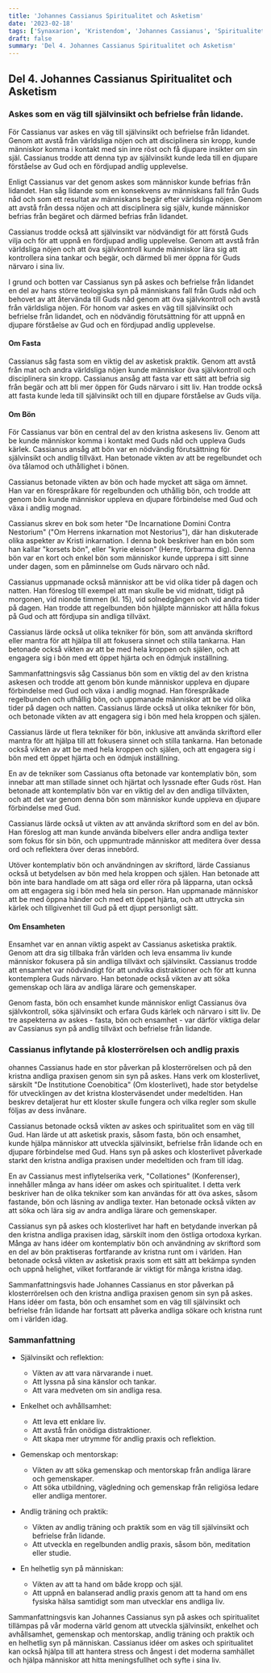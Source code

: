 ```yaml
---
title: 'Johannes Cassianus Spiritualitet och Asketism'
date: '2023-02-18'
tags: ['Synaxarion', 'Kristendom', 'Johannes Cassianus', 'Spiritualitet', 'Asketism']
draft: false
summary: 'Del 4. Johannes Cassianus Spiritualitet och Asketism'
---
```


## Del 4. Johannes Cassianus Spiritualitet och Asketism

### Askes som en väg till självinsikt och befrielse från lidande.

För Cassianus var askes en väg till självinsikt och befrielse från lidandet. Genom att avstå från världsliga nöjen och att disciplinera sin kropp, kunde människor komma i kontakt med sin inre röst och få djupare insikter om sin själ. Cassianus trodde att denna typ av självinsikt kunde leda till en djupare förståelse av Gud och en fördjupad andlig upplevelse.

Enligt Cassianus var det genom askes som människor kunde befrias från lidandet. Han såg lidande som en konsekvens av människans fall från Guds nåd och som ett resultat av människans begär efter världsliga nöjen. Genom att avstå från dessa nöjen och att disciplinera sig själv, kunde människor befrias från begäret och därmed befrias från lidandet.

Cassianus trodde också att självinsikt var nödvändigt för att förstå Guds vilja och för att uppnå en fördjupad andlig upplevelse. Genom att avstå från världsliga nöjen och att öva självkontroll kunde människor lära sig att kontrollera sina tankar och begär, och därmed bli mer öppna för Guds närvaro i sina liv.

I grund och botten var Cassianus syn på askes och befrielse från lidandet en del av hans större teologiska syn på människans fall från Guds nåd och behovet av att återvända till Guds nåd genom att öva självkontroll och avstå från världsliga nöjen. För honom var askes en väg till självinsikt och befrielse från lidandet, och en nödvändig förutsättning för att uppnå en djupare förståelse av Gud och en fördjupad andlig upplevelse.

#### Om Fasta

Cassianus såg fasta som en viktig del av asketisk praktik. Genom att avstå från mat och andra världsliga nöjen kunde människor öva självkontroll och disciplinera sin kropp. Cassianus ansåg att fasta var ett sätt att befria sig från begär och att bli mer öppen för Guds närvaro i sitt liv. Han trodde också att fasta kunde leda till självinsikt och till en djupare förståelse av Guds vilja.

#### Om Bön

För Cassianus var bön en central del av den kristna askesens liv. Genom att be kunde människor komma i kontakt med Guds nåd och uppleva Guds kärlek. Cassianus ansåg att bön var en nödvändig förutsättning för självinsikt och andlig tillväxt. Han betonade vikten av att be regelbundet och öva tålamod och uthållighet i bönen.

Cassianus betonade vikten av bön och hade mycket att säga om ämnet. Han var en förespråkare för regelbunden och uthållig bön, och trodde att genom bön kunde människor uppleva en djupare förbindelse med Gud och växa i andlig mognad.

Cassianus skrev en bok som heter "De Incarnatione Domini Contra Nestorium" ("Om Herrens inkarnation mot Nestorius"), där han diskuterade olika aspekter av Kristi inkarnation. I denna bok beskriver han en bön som han kallar "korsets bön", eller "kyrie eleison" (Herre, förbarma dig). Denna bön var en kort och enkel bön som människor kunde upprepa i sitt sinne under dagen, som en påminnelse om Guds närvaro och nåd.

Cassianus uppmanade också människor att be vid olika tider på dagen och natten. Han föreslog till exempel att man skulle be vid midnatt, tidigt på morgonen, vid nionde timmen (kl. 15), vid solnedgången och vid andra tider på dagen. Han trodde att regelbunden bön hjälpte människor att hålla fokus på Gud och att fördjupa sin andliga tillväxt.

Cassianus lärde också ut olika tekniker för bön, som att använda skriftord eller mantra för att hjälpa till att fokusera sinnet och stilla tankarna. Han betonade också vikten av att be med hela kroppen och själen, och att engagera sig i bön med ett öppet hjärta och en ödmjuk inställning.

Sammanfattningsvis såg Cassianus bön som en viktig del av den kristna askesen och trodde att genom bön kunde människor uppleva en djupare förbindelse med Gud och växa i andlig mognad. Han förespråkade regelbunden och uthållig bön, och uppmanade människor att be vid olika tider på dagen och natten. Cassianus lärde också ut olika tekniker för bön, och betonade vikten av att engagera sig i bön med hela kroppen och själen.

Cassianus lärde ut flera tekniker för bön, inklusive att använda skriftord eller mantra för att hjälpa till att fokusera sinnet och stilla tankarna. Han betonade också vikten av att be med hela kroppen och själen, och att engagera sig i bön med ett öppet hjärta och en ödmjuk inställning.

En av de tekniker som Cassianus ofta betonade var kontemplativ bön, som innebar att man stillade sinnet och hjärtat och lyssnade efter Guds röst. Han betonade att kontemplativ bön var en viktig del av den andliga tillväxten, och att det var genom denna bön som människor kunde uppleva en djupare förbindelse med Gud.

Cassianus lärde också ut vikten av att använda skriftord som en del av bön. Han föreslog att man kunde använda bibelvers eller andra andliga texter som fokus för sin bön, och uppmuntrade människor att meditera över dessa ord och reflektera över deras innebörd.

Utöver kontemplativ bön och användningen av skriftord, lärde Cassianus också ut betydelsen av bön med hela kroppen och själen. Han betonade att bön inte bara handlade om att säga ord eller röra på läpparna, utan också om att engagera sig i bön med hela sin person. Han uppmanade människor att be med öppna händer och med ett öppet hjärta, och att uttrycka sin kärlek och tillgivenhet till Gud på ett djupt personligt sätt.

#### Om Ensamheten

Ensamhet var en annan viktig aspekt av Cassianus asketiska praktik. Genom att dra sig tillbaka från världen och leva ensamma liv kunde människor fokusera på sin andliga tillväxt och självinsikt. Cassianus trodde att ensamhet var nödvändigt för att undvika distraktioner och för att kunna kontemplera Guds närvaro. Han betonade också vikten av att söka gemenskap och lära av andliga lärare och gemenskaper.

Genom fasta, bön och ensamhet kunde människor enligt Cassianus öva självkontroll, söka självinsikt och erfara Guds kärlek och närvaro i sitt liv. De tre aspekterna av askes - fasta, bön och ensamhet - var därför viktiga delar av Cassianus syn på andlig tillväxt och befrielse från lidande.

### Cassianus inflytande på klosterrörelsen och andlig praxis

ohannes Cassianus hade en stor påverkan på klosterrörelsen och på den kristna andliga praxisen genom sin syn på askes. Hans verk om klosterlivet, särskilt "De Institutione Coenobitica" (Om klosterlivet), hade stor betydelse för utvecklingen av det kristna klosterväsendet under medeltiden. Han beskrev detaljerat hur ett kloster skulle fungera och vilka regler som skulle följas av dess invånare.

Cassianus betonade också vikten av askes och spiritualitet som en väg till Gud. Han lärde ut att asketisk praxis, såsom fasta, bön och ensamhet, kunde hjälpa människor att utveckla självinsikt, befrielse från lidande och en djupare förbindelse med Gud. Hans syn på askes och klosterlivet påverkade starkt den kristna andliga praxisen under medeltiden och fram till idag.

En av Cassianus mest inflytelserika verk, "Collationes" (Konferenser), innehåller många av hans idéer om askes och spiritualitet. I detta verk beskriver han de olika tekniker som kan användas för att öva askes, såsom fastande, bön och läsning av andliga texter. Han betonade också vikten av att söka och lära sig av andra andliga lärare och gemenskaper.

Cassianus syn på askes och klosterlivet har haft en betydande inverkan på den kristna andliga praxisen idag, särskilt inom den östliga ortodoxa kyrkan. Många av hans idéer om kontemplativ bön och användning av skriftord som en del av bön praktiseras fortfarande av kristna runt om i världen. Han betonade också vikten av asketisk praxis som ett sätt att bekämpa synden och uppnå helighet, vilket fortfarande är viktigt för många kristna idag.

Sammanfattningsvis hade Johannes Cassianus en stor påverkan på klosterrörelsen och den kristna andliga praxisen genom sin syn på askes. Hans idéer om fasta, bön och ensamhet som en väg till självinsikt och befrielse från lidande har fortsatt att påverka andliga sökare och kristna runt om i världen idag.

### Sammanfattning

- Självinsikt och reflektion:

  - Vikten av att vara närvarande i nuet.
  - Att lyssna på sina känslor och tankar.
  - Att vara medveten om sin andliga resa.

- Enkelhet och avhållsamhet:

  - Att leva ett enklare liv.
  - Att avstå från onödiga distraktioner.
  - Att skapa mer utrymme för andlig praxis och reflektion.

- Gemenskap och mentorskap:

  - Vikten av att söka gemenskap och mentorskap från andliga lärare och gemenskaper.
  - Att söka utbildning, vägledning och gemenskap från religiösa ledare eller andliga mentorer.

- Andlig träning och praktik:

  - Vikten av andlig träning och praktik som en väg till självinsikt och befrielse från lidande.
  - Att utveckla en regelbunden andlig praxis, såsom bön, meditation eller studie.

- En helhetlig syn på människan:

  - Vikten av att ta hand om både kropp och själ.
  - Att uppnå en balanserad andlig praxis genom att ta hand om ens fysiska hälsa samtidigt som man utvecklar ens andliga liv.

Sammanfattningsvis kan Johannes Cassianus syn på askes och spiritualitet tillämpas på vår moderna värld genom att utveckla självinsikt, enkelhet och avhållsamhet, gemenskap och mentorskap, andlig träning och praktik och en helhetlig syn på människan. Cassianus idéer om askes och spiritualitet kan också hjälpa till att hantera stress och ångest i det moderna samhället och hjälpa människor att hitta meningsfullhet och syfte i sina liv.
